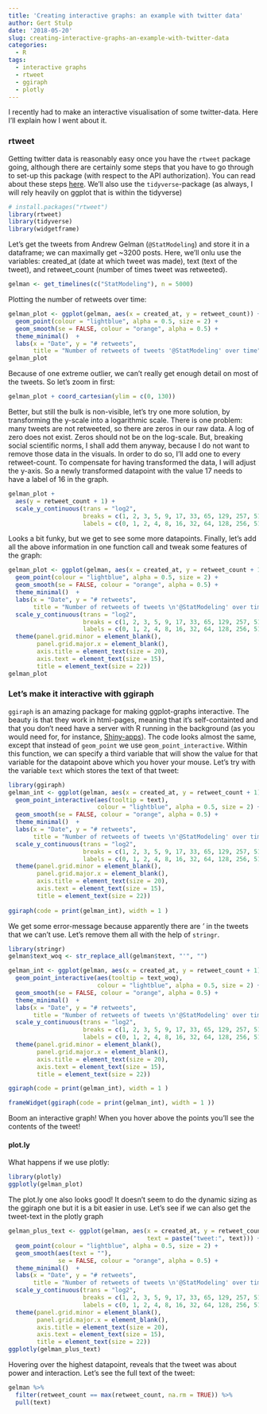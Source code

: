```yaml
---
title: 'Creating interactive graphs: an example with twitter data'
author: Gert Stulp
date: '2018-05-20'
slug: creating-interactive-graphs-an-example-with-twitter-data
categories:
  - R
tags:
  - interactive graphs
  - rtweet
  - ggiraph
  - plotly
---
```


I recently had to make an interactive visualisation of some twitter-data. Here I'll explain how I went about it. 

### rtweet
Getting twitter data is reasonably easy once you have the `rtweet` package going, although there are certainly some steps that you have to go through to set-up this package (with respect to the API authorization). You can read about these steps [here](http://rtweet.info/). We'll also use the `tidyverse`-package (as always, I will rely heavily on ggplot that is within the tidyverse)  
```r
# install.packages("rtweet")
library(rtweet)
library(tidyverse)
library(widgetframe)
```

Let's get the tweets from Andrew Gelman (`@StatModeling`) and store it in a dataframe; we can maximally get ~3200 posts. Here, we'll onlu use the variables: created_at (date at which tweet was made), text (text of the tweet), and retweet_count (number of times tweet was retweeted).
```r
gelman <- get_timelines(c("StatModeling"), n = 5000)
```

Plotting the number of retweets over time:
```r
gelman_plot <- ggplot(gelman, aes(x = created_at, y = retweet_count)) +
  geom_point(colour = "lightblue", alpha = 0.5, size = 2) +
  geom_smooth(se = FALSE, colour = "orange", alpha = 0.5) +
  theme_minimal()  +
  labs(x = "Date", y = "# retweets", 
       title = "Number of retweets of tweets '@StatModeling' over time") 
gelman_plot 
```

Because of one extreme outlier, we can't really get enough detail on most of the tweets. So let's zoom in first: 
```r
gelman_plot + coord_cartesian(ylim = c(0, 130))
```

Better, but still the bulk is non-visible, let's try one more solution, by transforming the y-scale into a logarithmic scale. There is one problem: many tweets are not retweeted, so there are zeros in our raw data. A log of zero does not exist. Zeros should not be on the log-scale. But, breaking social scientific norms, I shall add them anyway, because I do not want to remove those data in the visuals. In order to do so, I'll add one to every retweet-count. To compensate for having transformed the data, I will adjust the y-axis. So a newly transformed datapoint with the value 17 needs to have a label of 16 in the graph.   

```r
gelman_plot + 
  aes(y = retweet_count + 1) +
  scale_y_continuous(trans = "log2",
                     breaks = c(1, 2, 3, 5, 9, 17, 33, 65, 129, 257, 513),
                     labels = c(0, 1, 2, 4, 8, 16, 32, 64, 128, 256, 512))
```

Looks a bit funky, but we get to see some more datapoints. Finally, let's add all the above information in one function call and tweak some features of the graph:
```r
gelman_plot <- ggplot(gelman, aes(x = created_at, y = retweet_count + 1)) +
  geom_point(colour = "lightblue", alpha = 0.5, size = 2) +
  geom_smooth(se = FALSE, colour = "orange", alpha = 0.5) +
  theme_minimal()  +
  labs(x = "Date", y = "# retweets", 
       title = "Number of retweets of tweets \n'@StatModeling' over time") +
  scale_y_continuous(trans = "log2",
                     breaks = c(1, 2, 3, 5, 9, 17, 33, 65, 129, 257, 513),
                     labels = c(0, 1, 2, 4, 8, 16, 32, 64, 128, 256, 512)) +
  theme(panel.grid.minor = element_blank(),
        panel.grid.major.x = element_blank(),
        axis.title = element_text(size = 20),
        axis.text = element_text(size = 15),
        title = element_text(size = 22)) 
gelman_plot
```

### Let's make it interactive with ggiraph
`ggiraph` is an amazing package for making ggplot-graphs interactive. The beauty is that they work in html-pages, meaning that it's self-containted and that you don't need have a server with R running in the background (as you would need for, for instance, [Shiny-apps](https://shiny.rstudio.com/)). The code looks almost the same, except that instead of `geom_point` we use `geom_point_interactive`. Within this function, we can specify a third variable that will show the value for that variable for the datapoint above which you hover your mouse. Let's try with the variable `text` which stores the text of that tweet:
```r
library(ggiraph)
gelman_int <- ggplot(gelman, aes(x = created_at, y = retweet_count + 1)) +
  geom_point_interactive(aes(tooltip = text), 
                         colour = "lightblue", alpha = 0.5, size = 2) +
  geom_smooth(se = FALSE, colour = "orange", alpha = 0.5) +
  theme_minimal()  +
  labs(x = "Date", y = "# retweets", 
       title = "Number of retweets of tweets \n'@StatModeling' over time") +
  scale_y_continuous(trans = "log2",
                     breaks = c(1, 2, 3, 5, 9, 17, 33, 65, 129, 257, 513),
                     labels = c(0, 1, 2, 4, 8, 16, 32, 64, 128, 256, 512)) +
  theme(panel.grid.minor = element_blank(),
        panel.grid.major.x = element_blank(),
        axis.title = element_text(size = 20),
        axis.text = element_text(size = 15),
        title = element_text(size = 22)) 
  
ggiraph(code = print(gelman_int), width = 1 )
```

We get some error-message because apparently there are *'* in the tweets that we can't use. Let's remove them all with the help of `stringr`.
```r
library(stringr)
gelman$text_woq <- str_replace_all(gelman$text, "'", "")

gelman_int <- ggplot(gelman, aes(x = created_at, y = retweet_count + 1)) +
  geom_point_interactive(aes(tooltip = text_woq), 
                         colour = "lightblue", alpha = 0.5, size = 2) +
  geom_smooth(se = FALSE, colour = "orange", alpha = 0.5) +
  theme_minimal()  +
  labs(x = "Date", y = "# retweets", 
       title = "Number of retweets of tweets \n'@StatModeling' over time") +
  scale_y_continuous(trans = "log2",
                     breaks = c(1, 2, 3, 5, 9, 17, 33, 65, 129, 257, 513),
                     labels = c(0, 1, 2, 4, 8, 16, 32, 64, 128, 256, 512)) +
  theme(panel.grid.minor = element_blank(),
        panel.grid.major.x = element_blank(),
        axis.title = element_text(size = 20),
        axis.text = element_text(size = 15),
        title = element_text(size = 22)) 

ggiraph(code = print(gelman_int), width = 1 )
```

```r
frameWidget(ggiraph(code = print(gelman_int), width = 1 ))
```


Boom an interactive graph! When you hover above the points you'll see the contents of the tweet!

#### plot.ly
What happens if we use plotly:
```r
library(plotly)
ggplotly(gelman_plot)
```

The plot.ly one also looks good! It doesn't seem to do the dynamic sizing as the ggiraph one but it is a bit easier in use. Let's see if we can also get the tweet-text in the plotly graph
```r
gelman_plus_text <- ggplot(gelman, aes(x = created_at, y = retweet_count + 1,
                                       text = paste("tweet:", text))) +
  geom_point(colour = "lightblue", alpha = 0.5, size = 2) +
  geom_smooth(aes(text = ""),
              se = FALSE, colour = "orange", alpha = 0.5) +
  theme_minimal()  +
  labs(x = "Date", y = "# retweets", 
       title = "Number of retweets of tweets \n'@StatModeling' over time") +
  scale_y_continuous(trans = "log2",
                     breaks = c(1, 2, 3, 5, 9, 17, 33, 65, 129, 257, 513),
                     labels = c(0, 1, 2, 4, 8, 16, 32, 64, 128, 256, 512)) +
  theme(panel.grid.minor = element_blank(),
        panel.grid.major.x = element_blank(),
        axis.title = element_text(size = 20),
        axis.text = element_text(size = 15),
        title = element_text(size = 22)) 
ggplotly(gelman_plus_text)
```

Hovering over the highest datapoint, reveals that the tweet was about power and interaction. Let's see the full text of the tweet:
```r
gelman %>% 
  filter(retweet_count == max(retweet_count, na.rm = TRUE)) %>%
  pull(text)
```

